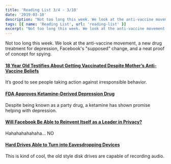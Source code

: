 ```yaml
---
title: 'Reading List 3/4 - 3/10'
date: '2019-03-10'
description: "Not too long this week. We look at the anti-vaccine movement, a new drug treatment for depression, Facebook's 'supposed' change, and a neat proof of concept for spying."
tags: [{ name: 'Reading List', url: 'reading-list' }]
excerpt: "Not too long this week. We look at the anti-vaccine movement, a new drug treatment for depression, Facebook's 'supposed' change, and a neat proof of concept for spying."
---
```


Not too long this week. We look at the anti-vaccine movement, a new drug treatment for depression, Facebook's "supposed" change, and a neat proof of concept for spying.

#### [18 Year Old Testifies About Getting Vaccinated Despite Mother’s Anti-Vaccine Beliefs](https://www.npr.org/2019/03/06/700617424/18-year-old-testifies-about-getting-vaccinated-despite-mothers-anti-vaccine-beli?utm_medium=RSS&utm_campaign=news)

It’s good to see people taking action against irresponsible behavior.

#### [FDA Approves Ketamine-Derived Depression Drug](https://www.theverge.com/2019/3/5/18252572/esketamine-fda-depression-fast-acting-treatment-health-science)

Despite being known as a party drug, a ketamine has shown promise helping with depression.

#### [Will Facebook Be Able to Reinvent Itself as a Leader in Privacy?](https://www.marketplace.org/2019/03/07/tech/will-facebook-be-to-able-reinvent-itself-as-a-leader-in-privacy)

Hahahahahahaha… NO

#### [Hard Drives Able to Turn into Eavesdropping Devices](https://www.theregister.co.uk/2019/03/07/hard_drive_eavesdropping/)

This is kind of cool, the old style disk drives are capable of recording audio.
